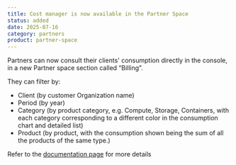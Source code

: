 ```yaml
---
title: Cost manager is now available in the Partner Space
status: added
date: 2025-07-16
category: partners
product: partner-space
---
```


Partners can now consult their clients' consumption directly in the console, in a new Partner space section called “Billing”.

They can filter by:
- Client (by customer Organization name)
- Period (by year)
- Category (by product category, e.g. Compute, Storage, Containers, with each category corresponding to a different color in the consumption chart and detailed list)
- Product (by product, with the consumption shown being the sum of all the products of the same type.)

Refer to the [documentation page](https://www.scaleway.com/en/docs/partner-space/how-to/track-client-consumption/)  for more details


